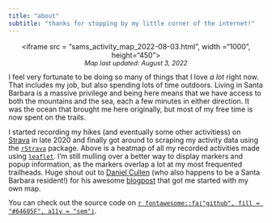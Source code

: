 ```yaml
---
title: "about"
subtitle: "thanks for stopping by my little corner of the internet!"
---
```


<!--html_preserve-->
<center><iframe src = "sams_activity_map_2022-08-03.html", width ="1000", height="450"> </iframe></center>
<!--/html_preserve-->
<span style = 'font-size: 90%;'><em><center>Map last updated: August 3, 2022</em></center></span>

<span style = 'font-size: 110%;'>I feel very fortunate to be doing so many of things that I love *a lot* right now. That includes my job, but also spending lots of time outdoors. Living in Santa Barbara is a massive privilege and being here means that we have access to both the mountains and the sea, each a few minutes in either direction. It was the ocean that brought me here originally, but most of my free time is now spent on the trails.</span>

<span style = 'font-size: 110%;'>I started recording my hikes (and eventually some other activitiess) on [Strava](https://www.strava.com/) in late 2020 and finally got around to scraping my activity data using the [`rStrava`](https://github.com/fawda123/rStrava) package. Above is a heatmap of all my recorded activities made using [`leaflet`](https://rstudio.github.io/leaflet/). I'm still mulling over a better way to display markers and popup information, as the markers overlap a lot at my most frequented trailheads. Huge shout out to [Daniel Cullen](https://www.dancullen.me/) (who also happens to be a Santa Barbara resident!) for his awesome [blogpost](https://www.dancullen.me/articles/creating-a-heatmap-in-r-with-google-polylines) that got me started with my own map.</span>

<span style = 'font-size: 110%;'>You can check out the source code on [`r fontawesome::fa("github", fill = "#64605F", a11y = "sem")`](https://github.com/samanthacsik/strava-hikes).</span>